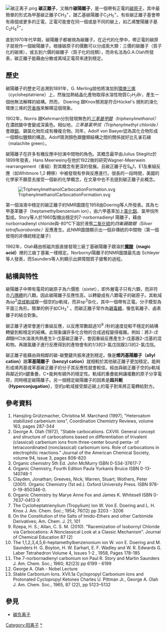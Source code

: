 [[File:碳正离子.png|thumb]]
'''碳正離子'''，又稱作'''碳陽離子'''，是一個帶有正電的[[碳|碳]][[原子|原子]]，其中最簡單的形式為甲基碳正離子CH<sub>3</sub><sup>+</sup>，跟乙基碳陽離子C<sub>2</sub>H<sub>5</sub><sup>+</sup>。有些碳正離子基會帶有兩個或更多的正電，正電可能會在同一個或是不同的碳上，如乙烯雙陽離子基C<sub>2</sub>H<sub>4</sub><sup>2+</sup>。

直到1970年代早期，碳陽離子都被視為碳離子。在近代的化學中，帶正電的碳原子就視作一個碳陽離子。根據碳原子的價數可以分成兩大類：三價的碳離子（質子化的碳烯），或五到六價的碳離子（質子化的烷類），而命名法為G.A.Olah所發表，碳正離子能藉由分散或离域正電荷來達到穩定。

==歷史==
碳陽離子的歷史可追溯到1891年，G. Merling說他將溴加到[[環庚三烯|環庚三烯]]（cycloheptatriene）上，然後加熱結晶化產物取得水溶性物質C<sub>7</sub>H<sub>7</sub>Br，產生一個他無法解釋的結構。然而， Doering 跟Knox預測是符合Hückel's 規則的溴化環庚三烯的[[芳香族|芳香族]]來解釋這個現象。

1902年，Norris 跟Kehrman分別發現無色的''[[三苯基甲醇|三苯基甲醇]]（triphenylmethanol）''在濃硫酸中會變成深黃色。相似地，''三苯基氯甲烷（Triphenylmethyl chloride）''會跟[[鋁|鋁]]、錫氯化物形成有機複合物。同年，Adolf von Baeyer認為其化合物形成一個類似鹽類的構造。Adolf猜測顏色跟鹽類結構之間的關係就好比孔雀石綠（malachite green）。

碳陽離子在許多有機反應中扮演中間物的角色。其概念最早由Julius Stieglitz於1899年發表，Hans Meerweiny在他於1922做的研究Wagner-Meerwein rearrangement（重組）對其概念有更深的發展。且碳正離子在S<sub>N</sub>1，E1及重組反應（如Whitmore 1,2 轉移）中被發現有參與反應進行。很長的一段時間，美國的化學家不願意去接受一個新的化學概念，在文章中也不去提到碳正離子此概念。

[[File:TriphenylmethanolCarbocationFormation.svg|center]]	

第一個溶液中穩定的碳正離子的NMR圖譜在1958由Doering等人所發表。其為七甲基苯離子（heptamethylbenzenium ion），由六甲基苯加上[[氯化鋁|氯化鋁]]、氯甲烷所製成。Story等人於1960製備出穩定的7-norbornadienyl 陽離子，藉由norbornadienyl chloride與-80℃下溶於液態[[二氧化硫|二氧化硫]]的''四氟硼酸銀（Silver tetrafluoroborate）''反應產生。此NMR圖譜顯示出一個非傳統的中間物（第一個發現的非傳統穩定離子）

1962年，Olah藉由核磁共振直接發現三級丁基碳陽離子跟溶於'''[[魔酸|魔酸]]（magic acid）'''裡的三級丁基氟一樣穩定。Norbornyl陽離子的NMR圖譜最先由 Schleyer等人發表，而Saunders等人則顯示出屏障間質子搶奪的過程。

==結構與特性==
碳陽離子中帶有電荷的碳原子為六價態（sixtet），即外層電子只有六顆，而非符合[[八隅體|八隅體]]的八顆。因此碳陽離子反應性高，以轉變成有八顆電子的碳原子。其軌域為sp<sup>2</sup>[[混成軌域|混成軌域]]跟一個空的p軌域，而非sp<sup>3</sup>杂化，其中一個帶有正電。分子模型為平面三角形。簡單的例子如CH<sub>3</sub><sup>+</sup> 。而碳正離子常作為[[親電體|親電體]]，像氫氧離子、鹵素離子的結合對象。

碳正離子通常會進行重組反應，以反應常數超過10<sup>9</sup> /秒的速度從較不穩定的結構轉變到較穩定的結構。此現象讓許多化合物的合成過程變得複雜。例如：將''3-戊醇''跟HCl水溶液共熱產生3-戊基碳正離子，會因重組反應產生3-戊基跟2-戊基的混和物。再跟氯離子進行反應得到的產物會有約1/3的3-氯戊烷跟2/3的2-氯戊烷。

碳正離子能藉由與相鄰的碳-碳雙鍵共振來達到穩定。像是'''烯丙基陽離子（allyl cation）'''跟'''苯基陽離子（benzyl cation）'''就相較於其他碳正離子更加穩定。能夠形成烯丙基或苯基碳正離子的分子其反應性就會較佳。經由與碳正離子空的p軌域與鄰近的π鍵重疊，C+能夠有額外的穩定性。軌域的重疊能夠讓複數的原子分享電荷，同時穩定碳陽離子。另一個穩定碳陽離子的因素是'''超共軛（Hyperconjugation）'''，空的p軌域接受鄰近碳上的電子對來將正電轉給對方。

==參考資料==
# Hansjörg Grützmacher, Christina M. Marchand (1997), "Heteroatom stabilized carbenium ions", Coordination Chemistry Reviews, volume 163, pages 287-344
# George A. Olah (1972), "Stable carbocations. CXVIII. General concept and structure of carbocations based on differentiation of trivalent (classical) carbenium ions from three-center bound penta- of tetracoordinated (nonclassical) carbonium ions. Role of carbocations in electrophilic reactions." Journal of the American Chemical Society, volume 94, issue 3, pages 808–820
# Organic chemistry 5th Ed. John McMurry ISBN 0-534-37617-7
# Organic Chemistry, Fourth Edition Paula Yurkanis Bruice ISBN 0-13-140748-1
# Clayden, Jonathan; Greeves, Nick; Warren, Stuart; Wothers, Peter (2001). Organic Chemistry (1st ed.). Oxford University Press. ISBN 978-0-19-850346-0.
# Organic Chemistry by Marye Anne Fox and James K. Whitesell ISBN 0-7637-0413-X
# The Cycloheptatrienylium (Tropylium) Ion W. Von E. Doering and L. H. Knox J. Am. Chem. Soc.; 1954; 76(12) pp 3203 - 3206
# On the Constitution of the Salts of Imido-Ethers and other Carbimide Derivatives; Am. Chem. J. 21, 101
# Rzepa, H. S.; Allan, C. S. M. (2010). "Racemization of Isobornyl Chloride via Carbocations: A Nonclassical Look at a Classic Mechanism". Journal of Chemical Education 87 (2)
# The 1,1,2,3,4,5,6-heptamethylbenzenonium ion W. von E. Doering and M. Saunders H. G. Boyton, H. W. Earhart, E. F. Wadley and W. R. Edwards G. Laber Tetrahedron Volume 4, Issues 1-2 , 1958, Pages 178-185
# The 7-norbornadienyl carbonium ion Paul R. Story and Martin Saunders J. Am. Chem. Soc.; 1960; 82(23) pp 6199 - 6199
# George A. Olah - Nobel Lecture
# Stable Carbonium Ions. XVII.1a Cyclopropyl Carbonium Ions and Protonated Cyclopropyl Ketones Charles U. Pittman Jr., George A. Olah J. Am. Chem. Soc., 1965, 87 (22), pp 5123–5132

==參見==
*[[碳负离子|碳负离子]]


{{Authority control}}
[[Category:阳离子|Category:阳离子]]
[[Category:碳正离子|*]]